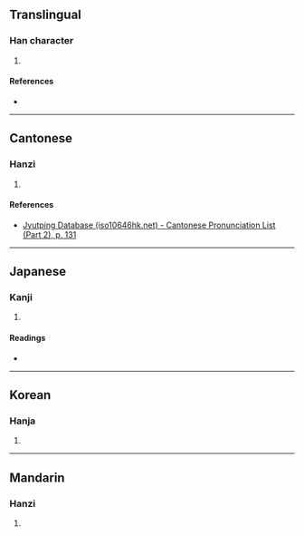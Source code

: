{{character info/new}}
==Translingual==

===Han character===
{{Han char|rn=75|rad=木|as=11|sn=15|four=40927|canj=DYCB|ids=⿰木啇}}

# {{defn|Han|sort=木11}}

====References====
* {{Han ref|kx=0548.170|dkj=15396|dj=0936.030|hdz=21284.040|uh=6A00|ud=27136|bh=E5CA|bd=58826}}

----

==Cantonese==

===Hanzi===
{{yue-hanzi|jyut=[[dik1]]|y=dik1}}

# {{defn|lang=yue|sort=木11}}

====References====
* [http://www.iso10646hk.net/jp/document/download.jsp Jyutping Database (iso10646hk.net) - Cantonese Pronunciation List (Part 2), p. 131]

----

==Japanese==

===Kanji===
{{ja-kanji|grade=|rs=木11}}

# {{defn|lang=ja|sort=木11}}

====Readings====
* {{ja-readings|on=[[てき]] (teki), [[ちゃく]] (chaku), [[たく]] (taku)|kun=[[のき]] (noki)}}

----

==Korean==

===Hanja===
{{ko-hanja|hangeul=적|eumhun=|rv=jeok|mr=chŏk|y=cek}}

# {{defn|lang=ko|sort=木11}}

----

==Mandarin==

===Hanzi===
{{cmn-hanzi|pin=[[dī]] ([[di1]]), [[dì]] ([[di4]])|wg=ti<sup>1</sup>, ti<sup>4</sup>}}

# {{defn|lang=cmn|sort=木11}}